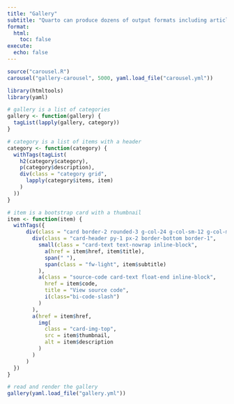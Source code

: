 ```yaml
---
title: "Gallery"
subtitle: "Quarto can produce dozens of output formats including articles, reports, presentations, interactive documents, websites, and books. Here are some examples for inspiration."
format:
  html:
    toc: false
execute:
  echo: false
---
```


```r
source("carousel.R")
carousel("gallery-carousel", 5000, yaml.load_file("carousel.yml"))
```

```r
library(htmltools)
library(yaml)

# gallery is a list of categories
gallery <- function(gallery) {
  tagList(lapply(gallery, category))
}

# category is a list of items with a header
category <- function(category) {
  withTags(tagList(
    h2(category$category),
    p(category$description),
    div(class = "category grid",
      lapply(category$items, item)
    )
  ))
}

# item is a bootstrap card with a thumbnail
item <- function(item) {
  withTags({
      div(class = "card border-2 rounded-3 g-col-24 g-col-sm-12 g-col-md-8 mb-2",
        div(class = "card-header py-1 px-2 border-bottom border-1",
          small(class = "card-text text-nowrap inline-block",
            a(href = item$href, item$title), 
            span(" "),
            span(class = "fw-light", item$subtitle)
          ),
          a(class = "source-code card-text float-end inline-block", 
            href = item$code,
            title = "View source code",
            i(class="bi-code-slash")
          )
        ),
        a(href = item$href,
          img(
            class = "card-img-top",
            src = item$thumbnail,
            alt = item$description
          )
        )
      )
  })
}

# read and render the gallery
gallery(yaml.load_file("gallery.yml"))
```

```{=html}
<style type="text/css">
.card {
  font-size: 16px;
}
.card a {
  text-decoration: none;
}

.category {
  column-gap: 10px;
}

.card .source-code {
  margin-top: 3px;
}
</style>
```
